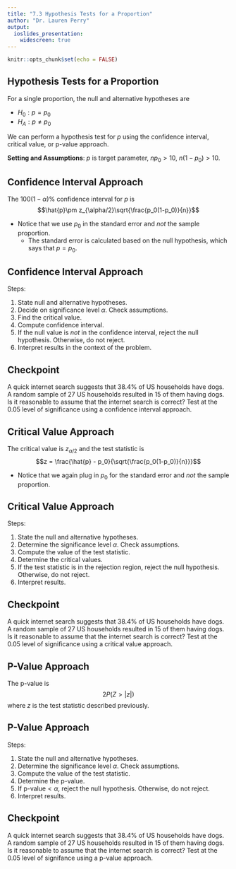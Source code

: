 ---
title: "7.3 Hypothesis Tests for a Proportion"
author: "Dr. Lauren Perry"
output:
  ioslides_presentation: 
    widescreen: true
---

```{r setup, include=FALSE}
knitr::opts_chunk$set(echo = FALSE)
```

## Hypothesis Tests for a Proportion

For a single proportion, the null and alternative hypotheses are

- $H_0: p = p_0$
- $H_A: p \ne p_0$

We can perform a hypothesis test for $p$ using the confidence interval, critical value, or p-value approach.

**Setting and Assumptions**: $p$ is target parameter, $np_0 > 10$, $n(1-p_0)>10$.

## Confidence Interval Approach

The $100(1-\alpha)\%$ confidence interval for $p$ is $$\hat{p}\pm z_{\alpha/2}\sqrt{\frac{p_0(1-p_0)}{n}}$$ 

- Notice that we use $p_0$ in the standard error and *not* the sample proportion. 
    - The standard error is calculated based on the null hypothesis, which says that $p=p_0$. 

## Confidence Interval Approach

Steps:

1. State null and alternative hypotheses.
2. Decide on significance level $\alpha$. Check assumptions.
3. Find the critical value. 
4. Compute confidence interval. 
5. If the null value is *not* in the confidence interval, reject the null hypothesis. Otherwise, do not reject.
6. Interpret results in the context of the problem. 

## Checkpoint

A quick internet search suggests that 38.4% of US households have dogs. A random sample of 27 US households resulted in 15 of them having dogs. Is it reasonable to assume that the internet search is correct? Test at the 0.05 level of significance using a confidence interval approach.

## Critical Value Approach

The critical value is $z_{\alpha/2}$ and the test statistic is $$z = \frac{\hat{p} - p_0}{\sqrt{\frac{p_0(1-p_0)}{n}}}$$ 

- Notice that we again plug in $p_0$ for the standard error and *not* the sample proportion. 

## Critical Value Approach

Steps:

1. State the null and alternative hypotheses.
2. Determine the significance level $\alpha$. Check assumptions.
3. Compute the value of the test statistic.
4. Determine the critical values.
5. If the test statistic is in the rejection region, reject the null hypothesis. Otherwise, do not reject.
6. Interpret results.

## Checkpoint

A quick internet search suggests that 38.4% of US households have dogs. A random sample of 27 US households resulted in 15 of them having dogs. Is it reasonable to assume that the internet search is correct? Test at the 0.05 level of significance using a critical value approach.

## P-Value Approach

The p-value is $$2P(Z > |z|)$$ where $z$ is the test statistic described previously.

## P-Value Approach

Steps:

1. State the null and alternative hypotheses.
2. Determine the significance level $\alpha$. Check assumptions.
3. Compute the value of the test statistic.
4. Determine the p-value.
5. If $\text{p-value} < \alpha$, reject the null hypothesis. Otherwise, do not reject.
6. Interpret results.

## Checkpoint 

A quick internet search suggests that 38.4% of US households have dogs. A random sample of 27 US households resulted in 15 of them having dogs. Is it reasonable to assume that the internet search is correct? Test at the 0.05 level of signifance using a p-value approach.
